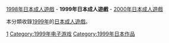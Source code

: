 {{Adultgame-YearCat}}
[[:Category:1998年日本成人遊戲|1998年日本成人遊戲]] - '''1999年日本成人遊戲''' - [[:Category:2000年日本成人遊戲|2000年日本成人遊戲]]

本分類收錄[[1999年|1999年]]的[[日本成人遊戲|日本成人遊戲]]。

[[Category:各年日本成人遊戲|1]]
[[Category:1999年电子游戏|Category:1999年电子游戏]]
[[Category:1999年日本作品|Category:1999年日本作品]]